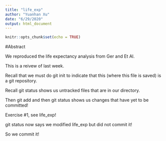 ```yaml
---
title: "life_exp"
author: "Yuanhan Xu"
date: "6/29/2020"
output: html_document
---
```


```r
knitr::opts_chunk$set(echo = TRUE)
```

#Abstract

We reproduced the life expectancy analysis from Ger and Et Al. 

This is a reivew of last week. 

Recall that we must do git init to indicate that this (where this file is saved) is a git repository. 

Recall git status shows us untracked files that are in our directory. 

Then git add and then git status shows us changes that have yet to be committed! 

Exercise #1, see life_exp! 

git status now says we modified life_exp but did not commit it! 

So we commit it!





